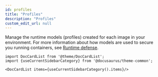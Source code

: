 ```yaml
---
id: profiles
title: "Profiles"
description: "Profiles"
custom_edit_url: null
---
```




Manage the runtime models (profiles) created for each image in your environment.
For more information about how models are used to secure you running containers, see
[Runtime defense](https://docs.twistlock.com/docs/latest/runtime_defense/runtime_defense.html).




```mdx-code-block
import DocCardList from '@theme/DocCardList';
import {useCurrentSidebarCategory} from '@docusaurus/theme-common';

<DocCardList items={useCurrentSidebarCategory().items}/>
```
      